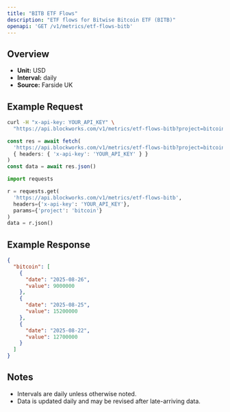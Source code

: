 ```yaml
---
title: "BITB ETF Flows"
description: "ETF flows for Bitwise Bitcoin ETF (BITB)"
openapi: 'GET /v1/metrics/etf-flows-bitb'
---
```


## Overview

- **Unit:** USD
- **Interval:** daily
- **Source:** Farside UK

## Example Request

<CodeGroup>

```bash cURL
curl -H "x-api-key: YOUR_API_KEY" \
  "https://api.blockworks.com/v1/metrics/etf-flows-bitb?project=bitcoin"
```

```typescript TypeScript
const res = await fetch(
  'https://api.blockworks.com/v1/metrics/etf-flows-bitb?project=bitcoin',
  { headers: { 'x-api-key': 'YOUR_API_KEY' } }
)
const data = await res.json()
```

```python Python
import requests

r = requests.get(
  'https://api.blockworks.com/v1/metrics/etf-flows-bitb',
  headers={'x-api-key': 'YOUR_API_KEY'},
  params={'project': 'bitcoin'}
)
data = r.json()
```

</CodeGroup>

## Example Response

```json
{
  "bitcoin": [
    {
      "date": "2025-08-26",
      "value": 9000000
    },
    {
      "date": "2025-08-25",
      "value": 15200000
    },
    {
      "date": "2025-08-22",
      "value": 12700000
    }
  ]
}
```

## Notes
- Intervals are daily unless otherwise noted.
- Data is updated daily and may be revised after late-arriving data.

